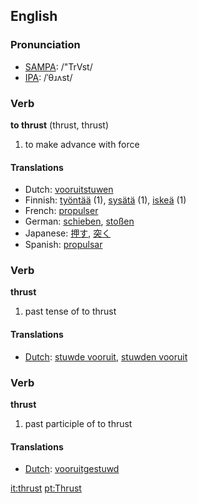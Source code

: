 ==English==
=== Pronunciation ===
*[[w:SAMPA|SAMPA]]: /"TrVst/
*[[w:IPA|IPA]]: /ˈθɹʌst/

===Verb===
'''to thrust''' (thrust, thrust)

# to make advance with force

====Translations ====
*Dutch: [[vooruitstuwen]]
*Finnish: [[työntää]] (1), [[sysätä]] (1), [[iskeä]] (1)
*French: [[propulser]]
*German: [[schieben]], [[stoßen]]
*Japanese: [[押す]], [[突く]]
*Spanish: [[propulsar]]

=== Verb ===
'''thrust'''

# past tense of to thrust

==== Translations ====
*[[Dutch]]: [[stuwde vooruit]], [[stuwden vooruit]]

=== Verb ===
'''thrust'''

# past participle of to thrust

==== Translations ====
*[[Dutch]]: [[vooruitgestuwd]]

[[it:thrust]]
[[pt:Thrust]]